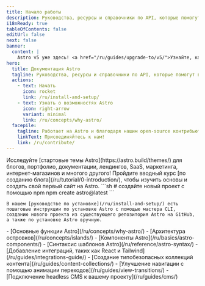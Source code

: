 ```yaml
---
title: Начало работы
description: Руководства, ресурсы и справочники по API, которые помогут вам разрабатывать с использованием Astro — веб-фреймворка для контент-ориентированных сайтов.
i18nReady: true
tableOfContents: false
editUrl: false
next: false
banner:
  content: |
    Astro v5 уже здесь! <a href="/ru/guides/upgrade-to/v5/">Узнайте, как обновить ваш сайт</a>
hero:
  title: Документация Astro
  tagline: Руководства, ресурсы и справочники по API, которые помогут вам разрабатывать с использованием Astro.
  actions:
    - text: Начать
      icon: rocket
      link: /ru/install-and-setup/
    - text: Узнать о возможностях Astro
      icon: right-arrow
      variant: minimal
      link: /ru/concepts/why-astro/
  facepile:
    tagline: Работает на Astro и благодаря нашим open-source контрибьюторам.
    linkText: Присоединяйтесь к нам!
    link: /ru/contribute/
---
```



<CardGrid>
  <Card title="Что вы построите с Astro?" icon="laptop">
    Исследуйте [стартовые темы Astro](https://astro.build/themes/) для блогов, портфолио, документации, лендингов, SaaS, маркетинга, интернет-магазинов и многого другого!
  </Card>

  <Card title="Пройдите обучение" icon="star">
    Пройдите вводный курс [по созданию блога](/ru/tutorial/0-introduction/), чтобы изучить основы и создать свой первый сайт на Astro.
  </Card>
  
  <SplitCard title="Начните новый проект" icon="rocket">
    ```sh
    # создайте новый проект с помощью npm
    npm create astro@latest
    ```
    
    В нашем [руководстве по установке](/ru/install-and-setup/) есть пошаговые инструкции по установке Astro с помощью мастера CLI, созданию нового проекта из существующего репозитория Astro на GitHub, а также по установке Astro вручную.
  </SplitCard>

  <ListCard title="Изучите основы" icon="open-book">
    - [Основные функции Astro](/ru/concepts/why-astro/)
    - [Архитектура островков](/ru/concepts/islands/)
    - [Компоненты Astro](/ru/basics/astro-components/)
    - [Синтаксис шаблонов Astro](/ru/reference/astro-syntax/)
  </ListCard>

  <ListCard title="Расширьте свои знания" icon="puzzle">
    - [Добавление интеграций, таких как React и Tailwind](/ru/guides/integrations-guide/)
    - [Создание типобезопасных коллекций контента](/ru/guides/content-collections/)
    - [Улучшение навигации с помощью анимации переходов](/ru/guides/view-transitions/)
    - [Подключение headless CMS к вашему проекту](/ru/guides/cms/)
  </ListCard>
</CardGrid>

<Discord title="У вас есть вопрос или вы хотите принять участие?" cta="Присоединяйтесь к нашему Discord"/>
